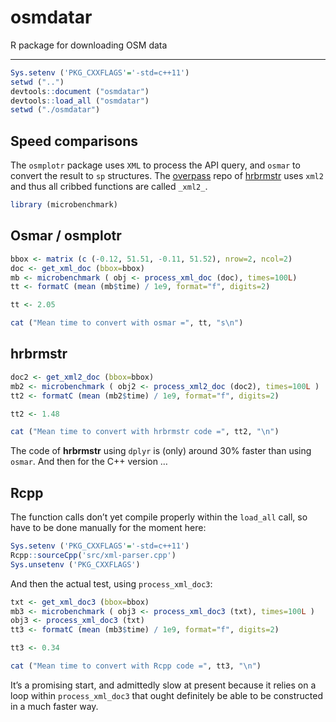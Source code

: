 # osmdatar
R package for downloading OSM data

------

```r
Sys.setenv ('PKG_CXXFLAGS'='-std=c++11')
setwd ("..")
devtools::document ("osmdatar")
devtools::load_all ("osmdatar")
setwd ("./osmdatar")
```

## Speed comparisons

The `osmplotr` package uses `XML` to process the API query, and `osmar` to
convert the result to `sp` structures. The
[overpass](https://github.com/hrbrmstr/overpass/) repo of 
[hrbrmstr](https://github.com/hrbrmstr) uses `xml2` and thus all cribbed
functions are called `_xml2_`.

```r
library (microbenchmark)
```

## Osmar / osmplotr

```r
bbox <- matrix (c (-0.12, 51.51, -0.11, 51.52), nrow=2, ncol=2)
doc <- get_xml_doc (bbox=bbox)
mb <- microbenchmark ( obj <- process_xml_doc (doc), times=100L)
tt <- formatC (mean (mb$time) / 1e9, format="f", digits=2)
```
```r
tt <- 2.05
```
```r
cat ("Mean time to convert with osmar =", tt, "s\n")
```

## hrbrmstr

```r
doc2 <- get_xml2_doc (bbox=bbox)
mb2 <- microbenchmark ( obj2 <- process_xml2_doc (doc2), times=100L )
tt2 <- formatC (mean (mb2$time) / 1e9, format="f", digits=2)
```
```r
tt2 <- 1.48
```
```r
cat ("Mean time to convert with hrbrmstr code =", tt2, "\n")
```

The code of **hrbrmstr** using `dplyr` is (only) around 30% faster than using
`osmar`. And then for the C++ version ...

## Rcpp

The function calls don't yet compile properly within the `load_all` call, so
have to be done manually for the moment here:
```r
Sys.setenv ('PKG_CXXFLAGS'='-std=c++11')
Rcpp::sourceCpp('src/xml-parser.cpp')
Sys.unsetenv ('PKG_CXXFLAGS')
```

And then the actual test, using `process_xml_doc3`:
```r
txt <- get_xml_doc3 (bbox=bbox)
mb3 <- microbenchmark ( obj3 <- process_xml_doc3 (txt), times=100L )
obj3 <- process_xml_doc3 (txt)
tt3 <- formatC (mean (mb3$time) / 1e9, format="f", digits=2)
```
```r
tt3 <- 0.34
```
```r
cat ("Mean time to convert with Rcpp code =", tt3, "\n")
```

It's a promising start, and admittedly slow at present because it relies on a
loop within `process_xml_doc3` that ought definitely be able to be constructed
in a much faster way.
